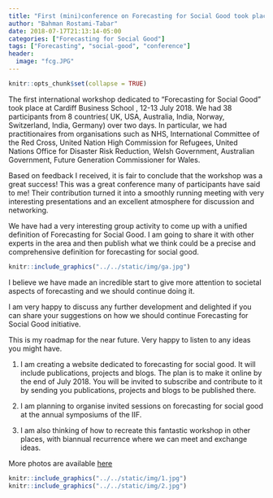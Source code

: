 ```yaml
---
title: "First (mini)conference on Forecasting for Social Good took place at Cardiff Business School on 12-13 July 2018"
author: "Bahman Rostami-Tabar"
date: 2018-07-17T21:13:14-05:00
categories: ["Forecasting for Social Good"]
tags: ["Forecasting", "social-good", "conference"]
header:
  image: "fcg.JPG"
---
```


```r
knitr::opts_chunk$set(collapse = TRUE)
```


The first international workshop dedicated to “Forecasting for Social Good” took place at Cardiff Business School , 12-13 July 2018. We had 38 participants from 8 countries( UK, USA, Australia, India, Norway, Switzerland, India, Germany) over two days. In particular, we had practitionaires from organisations such as NHS, International Committee of the Red Cross, United Nation High Commission for Refugees, United Nations Office for Disaster Risk Reduction, Welsh Government, Australian Government, Future Generation Commissioner for Wales.

Based on feedback I received, it is fair to conclude that the workshop was a great success! This was a great conference many of participants have said to me! Their contribution turned it into a smoothly running meeting with very interesting presentations and an excellent atmosphere for discussion and networking.

We have had a very interesting group activity to come up with a unified definition of Forecasting for Social Good.  I am going to share it with other experts in the area and then publish what we think could be a precise and comprehensive definition for forecasting for social good.

```r
knitr::include_graphics("../../static/img/ga.jpg")
```

I believe we have made an incredible start to give more attention to societal aspects of forecasting and we should continue doing it.

I am very happy to discuss any further development and delighted if you can share your suggestions on how we should continue Forecasting for Social Good initiative.

This is my roadmap for the near future. Very happy to listen to any ideas you might have.

1. I am creating a website dedicated to forecasting for social good. It will include publications, projects and blogs. The plan is to make it online by the end of July 2018. You will be invited to subscribe and contribute to it by sending you publications, projects and blogs to be published there.

2. I am planning to organise invited sessions on forecasting for social good at the annual symposiums of the IIF.

3. I am also thinking of how to recreate this fantastic workshop in other places, with biannual recurrence where we can meet and exchange ideas.

More photos are available [here](https://www.dropbox.com/sh/csm96lqav3p6zd2/AADyECWVsiHCZ6yUNM2LaXJva?dl=0)

```r
knitr::include_graphics("../../static/img/1.jpg")
knitr::include_graphics("../../static/img/2.jpg")
```




